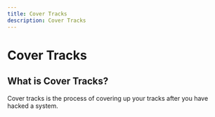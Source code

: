 ```yaml
---
title: Cover Tracks
description: Cover Tracks
---
```


# Cover Tracks

## What is Cover Tracks?

Cover tracks is the process of covering up your tracks after you have hacked a system.